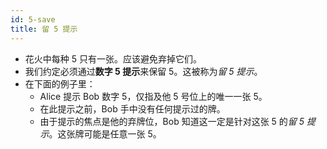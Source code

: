 ```yaml
---
id: 5-save
title: 留 5 提示
---
```



<BeginnersGuideProgress id="5-save" />

- 花火中每种 5 只有一张。应该避免弃掉它们。
- 我们约定必须通过**数字 5 提示**来保留 5。这被称为*留 5 提示*。
- 在下面的例子里：
  - Alice 提示 Bob 数字 5，仅指及他 5 号位上的唯一一张 5。
  - 在此提示之前，Bob 手中没有任何提示过的牌。
  - 由于提示的焦点是他的弃牌位，Bob 知道这一定是针对这张 5 的*留 5 提示*。这张牌可能是任意一张 5。

<FiveSave />
